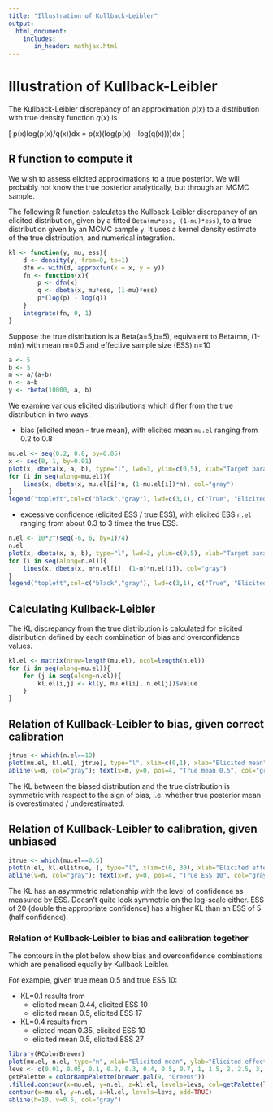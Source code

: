 ```yaml
---
title: "Illustration of Kullback-Leibler"
output:
  html_document:
    includes:
       in_header: mathjax.html
---
```



# Illustration of Kullback-Leibler

The Kullback-Leibler discrepancy of an approximation $p(x)$ to a distribution with true density function $q(x)$ is

\[ \int p(x)log(p(x)/q(x))dx = \int p(x)(log(p(x) - log(q(x))))dx \]

## R function to compute it

We wish to assess elicited approximations to a true posterior.  We will probably not know the true posterior analytically, but through an MCMC sample.

The following R function calculates the Kullback-Leibler discrepancy of an elicited distribution, given by a fitted `Beta(mu*ess, (1-mu)*ess)`, to a true distribution given by an MCMC sample `y`.  It uses a kernel density estimate of the true distribution, and numerical integration.

```r

kl <- function(y, mu, ess){
    d <- density(y, from=0, to=1)
    dfn <- with(d, approxfun(x = x, y = y))
    fn <- function(x){
        p <- dfn(x)
        q <- dbeta(x, mu*ess, (1-mu)*ess)
        p*(log(p) - log(q))
    }
    integrate(fn, 0, 1)
}

```

Suppose the true distribution is a Beta(a=5,b=5), equivalent to Beta(mn, (1-m)n) with mean m=0.5 and effective sample size (ESS) n=10

```r
a <- 5
b <- 5
m <- a/(a+b)
n <- a+b
y <- rbeta(10000, a, b)
```


We examine various elicited distributions which differ from the true distribution in two ways:

* bias (elicited mean - true mean), with elicited mean `mu.el` ranging from 0.2 to 0.8

```r
mu.el <- seq(0.2, 0.8, by=0.05)
x <- seq(0, 1, by=0.01)
plot(x, dbeta(x, a, b), type="l", lwd=3, ylim=c(0,5), xlab="Target parameter for elicitation (a probability)", ylab="Probability density")
for (i in seq(along=mu.el)){
    lines(x, dbeta(x, mu.el[i]*n, (1-mu.el[i])*n), col="gray")
}
legend("topleft",col=c("black","gray"), lwd=c(3,1), c("True", "Elicited"))

```

* excessive confidence (elicited ESS / true ESS), with elicited ESS `n.el` ranging from about 0.3 to 3 times the true ESS. 

```r
n.el <- 10*2^(seq(-6, 6, by=1)/4)
n.el
plot(x, dbeta(x, a, b), type="l", lwd=3, ylim=c(0,5), xlab="Target parameter for elicitation (a probability)", ylab="Probability density")
for (i in seq(along=n.el)){
    lines(x, dbeta(x, m*n.el[i], (1-m)*n.el[i]), col="gray")
}
legend("topleft",col=c("black","gray"), lwd=c(3,1), c("True", "Elicited"))
```

## Calculating Kullback-Leibler

The KL discrepancy from the true distribution is calculated for elicited distribution defined by each combination of bias and overconfidence values.

```r
kl.el <- matrix(nrow=length(mu.el), ncol=length(n.el))
for (i in seq(along=mu.el)){
    for (j in seq(along=n.el)){
        kl.el[i,j] <- kl(y, mu.el[i], n.el[j])$value
    }
}

```

## Relation of Kullback-Leibler to bias, given correct calibration 

```r
jtrue <- which(n.el==10)
plot(mu.el, kl.el[, jtrue], type="l", xlim=c(0,1), xlab="Elicited mean", ylab="Kullback-Leibler discrepancy")
abline(v=m, col="gray"); text(x=m, y=0, pos=4, "True mean 0.5", col="gray")
```

The KL between the biased distribution and the true distribution is symmetric with respect to the sign of bias, i.e. whether true posterior mean is overestimated / underestimated.

## Relation of Kullback-Leibler to calibration, given unbiased

```r
itrue <- which(mu.el==0.5)
plot(n.el, kl.el[itrue, ], type="l", xlim=c(0, 30), xlab="Elicited effective sample size", ylab="Kullback-Leibler discrepancy")
abline(v=n, col="gray"); text(x=n, y=0, pos=4, "True ESS 10", col="gray")
```

The KL has an asymmetric relationship with the level of confidence as measured by ESS.  Doesn't quite look symmetric on the log-scale either.  ESS of 20 (double the appropriate confidence) has a higher KL than an ESS of 5 (half confidence). 

### Relation of Kullback-Leibler to bias and calibration together

The contours in the plot below show bias and overconfidence combinations which are penalised equally by Kullback Leibler.

For example, given true mean 0.5 and true ESS 10:

* KL=0.1 results from
  - elicited mean 0.44, elicited ESS 10
  - elicited mean 0.5, elicited ESS 17

* KL=0.4 results from
  - elicted mean 0.35, elicited ESS 10
  - elicited mean 0.5, elicited ESS 27 

```r
library(RColorBrewer)
plot(mu.el, n.el, type="n", xlab="Elicited mean", ylab="Elicited effective sample size", )
levs <- c(0.01, 0.05, 0.1, 0.2, 0.3, 0.4, 0.5, 0.7, 1, 1.5, 2, 2.5, 3, 4, 5, 6)
getPalette = colorRampPalette(brewer.pal(9, "Greens"))
.filled.contour(x=mu.el, y=n.el, z=kl.el, levels=levs, col=getPalette(length(levs)-1))
contour(x=mu.el, y=n.el, z=kl.el, levels=levs, add=TRUE)
abline(h=10, v=0.5, col="gray")
```

